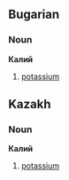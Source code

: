 == Bugarian ==
=== Noun ===
'''Калий'''
#[[potassium]]
== Kazakh ==
=== Noun ===
'''Калий'''
#[[potassium]]